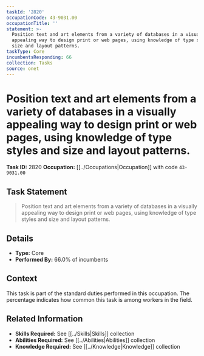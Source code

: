 ```yaml
---
taskId: '2820'
occupationCode: 43-9031.00
occupationTitle: ''
statement: >-
  Position text and art elements from a variety of databases in a visually
  appealing way to design print or web pages, using knowledge of type styles and
  size and layout patterns.
taskType: Core
incumbentsResponding: 66
collection: Tasks
source: onet
---
```

# Position text and art elements from a variety of databases in a visually appealing way to design print or web pages, using knowledge of type styles and size and layout patterns.

**Task ID:** 2820
**Occupation:** [[../Occupations|Occupation]] with code `43-9031.00`

## Task Statement

> Position text and art elements from a variety of databases in a visually appealing way to design print or web pages, using knowledge of type styles and size and layout patterns.

## Details

- **Type:** Core
- **Performed By:** 66.0% of incumbents

## Context

This task is part of the standard duties performed in this occupation. The percentage indicates how common this task is among workers in the field.

## Related Information

- **Skills Required:** See [[../Skills|Skills]] collection
- **Abilities Required:** See [[../Abilities|Abilities]] collection
- **Knowledge Required:** See [[../Knowledge|Knowledge]] collection
